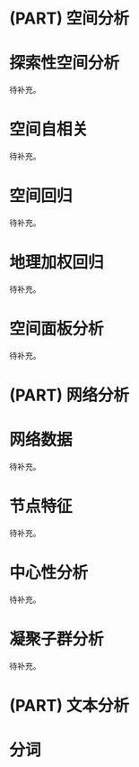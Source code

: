 # (PART) 空间分析 {-}

# 探索性空间分析 {#ExploreSpatialAnalysis}

待补充。

# 空间自相关 {#SpatialAutocorrelation}

待补充。

# 空间回归 {#SpatialRegression}

待补充。

# 地理加权回归 {#GeographicallyWeightedRegression}

待补充。

# 空间面板分析 {#SpatialPanelAnalysis}

待补充。

# (PART) 网络分析 {-}

# 网络数据 {#NetworkData}

待补充。

# 节点特征 {#NodesPattern}

待补充。

# 中心性分析 {#Centrality}

待补充。

# 凝聚子群分析 {#Subgroup}

待补充。

# (PART) 文本分析

# 分词 {#WordSegmentation}

